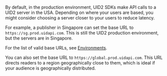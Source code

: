 By default, in the production environment, UID2 SDKs make API calls to a UID2 server in the USA. Depending on where your users are based, you might consider choosing a server closer to your users to reduce latency.

For example, a publisher in Singapore can set the base URL to `https://sg.prod.uidapi.com`. This is still the UID2 production environment, but the servers are in Singapore.

For the list of valid base URLs, see [Environments](../getting-started/gs-environments.md).

You can also set the base URL to `https://global.prod.uidapi.com`. This URL directs readers to a region geographically close to them, which is ideal if your audience is geographically distributed.